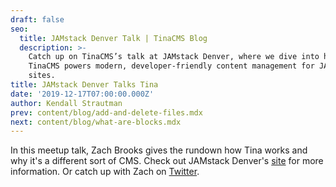 ```yaml
---
draft: false
seo:
  title: JAMstack Denver Talk | TinaCMS Blog
  description: >-
    Catch up on TinaCMS’s talk at JAMstack Denver, where we dive into how
    TinaCMS powers modern, developer-friendly content management for JAMstack
    sites.
title: JAMstack Denver Talks Tina
date: '2019-12-17T07:00:00.000Z'
author: Kendall Strautman
prev: content/blog/add-and-delete-files.mdx
next: content/blog/what-are-blocks.mdx
---
```


<Youtube embedSrc="https://www.youtube.com/embed/LhBH9RTEK78?start=234" />

In this meetup talk, Zach Brooks gives the rundown how Tina works and why it's a different sort of CMS. Check out JAMstack Denver's [site](https://jamstackdenver.org/) for more information. Or catch up with Zach on [Twitter](https://twitter.com/Zacann0n).
